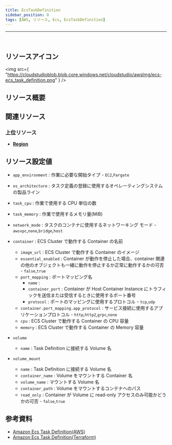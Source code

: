 ```yaml
---
title: EcsTaskDefinition
sidebar_position: 0
tags: [AWS, リソース, Ecs, EcsTaskDefinition]
---
```


<hr />
<br />

## リソースアイコン

<img
    src={
        "https://cloudstudioblob.blob.core.windows.net/cloudstudio/awsImg/ecs-ecs_task_definition.png"
    }
/>

## リソース概要

## 関連リソース

### 上位リソース

-   [**Region**](https://docs.cstudio.app/ja/docs/resource/aws/Base/Region)

## リソース設定値

-   `app_environment` : 作業に必要な開始タイプ - `EC2`,`Fargate`
-   `os_architecture` : タスク定義の登録に使用するオペレーティングシステムの製品ライン
-   `task_cpu` : 作業で使用する CPU 単位の数
-   `task_memory` : 作業で使用するメモリ量(MiB)
-   `network_mode` : タスクのコンテナに使用するネットワーキング モード - `awsvpc`,`none`,`bridge`,`host`
-   `container` : ECS Cluster で動作する Container の名前
    -   `image_url` : ECS Cluster で動作する Container のイメージ
    -   `essential_enabled` : Container が動作を停止した場合、container 関連の他のオブジェクトも一緒に動作を停止するか正常に動作するかの可否 - `false`,`true`
    -   `port_mapping` : ポートマッピング名
        -   `name` : 
        -   `container_port` : Container が Host Container Instance にトラフィックを送信または受信するときに使用するポート番号
        -   `protocol` : ポートのマッピングに使用するプロトコル - `tcp`,`udp`
    -   `container.port_mapping.app_protocol` : サービス接続に使用するアプリケーションプロトコル - `http`,`http2`,`grpc`,`none`
    -   `cpu` : ECS Cluster で動作する Container の CPU 容量
    -   `memory` : ECS Cluster で動作する Container の Memory 容量

-   `volume`
    -   `name` : Task Definition に接続する Volume 名
-   `volume_mount`
    -   `name` : Task Definition に接続する Volume 名
    -   `container_name` : Volume をマウントする Container 名
    -   `volume_name` : マウントする Volume 名
    -   `container_path` : Volume をマウントするコンテナへのパス
    -   `read_only` : Container が Volume に read-only アクセスのみ可能かどうかの可否 - `false`,`true`

## 参考資料

-   [Amazon Ecs Task Definition(AWS)](https://docs.aws.amazon.com/ko_kr/AmazonECS/latest/developerguide/task_definitions.html)
-   [Amazon Ecs Task Definition(Terraform)](https://registry.terraform.io/providers/hashicorp/aws/latest/docs/resources/ecs_task_definition)
